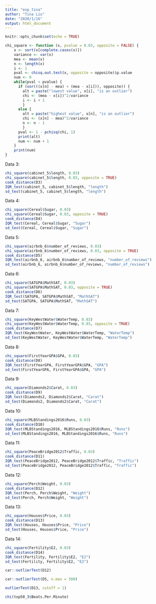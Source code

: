 ```yaml
---
title: "exp_tina"
author: "Tina Liu"
date: "2020/1/16"
output: html_document
---
```


```r
knitr::opts_chunk$set(echo = TRUE)
```

```r
chi_square <- function (x, pvalue = 0.03, opposite = FALSE) {
    x <- sort(x[complete.cases(x)])
    variance <- var(x)
    mea <- mean(x)
    n <- length(x)
    i <- 1
    pval <- chisq.out.test(x, opposite = opposite)$p.value
    num <- 0
    while(pval < pvalue) {
      if (xor(((x[n] - mea) < (mea - x[i])), opposite)) {
        alt = paste("lowest value", x[i], "is an outlier")
        chi <- (mea - x[i])^2/variance
        i <- i + 1
        }
      else {
        alt = paste("highest value", x[n], "is an outlier")
        chi <- (x[n] - mea)^2/variance
        n <- n - 1
        }
      pval <- 1 - pchisq(chi, 1)
      print(alt)
      num <- num + 1
    }
    print(num)
}
```

Data 3:
```r
chi_square(cabinet_5$length, 0.03)
chi_square(cabinet_5$length, 0.03, opposite = TRUE)
cook_distance(D3)
IQR_test(cabinet_5, cabinet_5$length, "length")
sd_test(cabinet_5, cabinet_5$length, "length")
```



Data 4:
```r
chi_square(Cereal$Sugar, 0.03)
chi_square(Cereal$Sugar, 0.03, opposite = TRUE)
cook_distance(D4)
IQR_test(Cereal, Cereal$Sugar, "Sugar")
sd_test(Cereal, Cereal$Sugar, "Sugar")
```


Data 5:
```r
chi_square(airbnb_6$number_of_reviews, 0.03)
chi_square(airbnb_6$number_of_reviews, 0.03, opposite = TRUE)
cook_distance(D5)
IQR_test(airbnb_6, airbnb_6$number_of_reviews, "number_of_reviews")
sd_test(airbnb_6, airbnb_6$number_of_reviews, "number_of_reviews")
```


Data 6:
```r
chi_square(SATGPA$MathSAT, 0.03)
chi_square(SATGPA$MathSAT, 0.03, opposite = TRUE)
cook_distance(D6)
IQR_test(SATGPA, SATGPA$MathSAT, "MathSAT")
sd_test(SATGPA, SATGPA$MathSAT, "MathSAT")
```


Data 7:
```r
chi_square(KeyWestWater$WaterTemp, 0.03)
chi_square(KeyWestWater$WaterTemp, 0.03, opposite = TRUE)
cook_distance(D7)
IQR_test(KeyWestWater, KeyWestWater$WaterTemp, "WaterTemp")
sd_test(KeyWestWater, KeyWestWater$WaterTemp, "WaterTemp")
```


Data 8:
```r
chi_square(FirstYearGPA$GPA, 0.03)
cook_distance(D8)
IQR_test(FirstYearGPA, FirstYearGPA$GPA, "GPA")
sd_test(FirstYearGPA, FirstYearGPA$GPA, "GPA")
```


Data 9:
```r
chi_square(Diamonds2$Carat, 0.03)
cook_distance(D9)
IQR_test(Diamonds2, Diamonds2$Carat, "Carat")
sd_test(Diamonds2, Diamonds2$Carat, "Carat")
```


Data 10:
```r
chi_square(MLBStandings2016$Runs, 0.03)
cook_distance(D10)
IQR_test(MLBStandings2016, MLBStandings2016$Runs, "Runs")
sd_test(MLBStandings2016, MLBStandings2016$Runs, "Runs")
```


Data 11:
```r
chi_square(PeaceBridge2012$Traffic, 0.03)
cook_distance(D11)
IQR_test(PeaceBridge2012, PeaceBridge2012$Traffic, "Traffic")
sd_test(PeaceBridge2012, PeaceBridge2012$Traffic, "Traffic")
```


Data 12:
```r
chi_square(Perch$Weight, 0.03)
cook_distance(D12)
IQR_test(Perch, Perch$Weight, "Weight")
sd_test(Perch, Perch$Weight, "Weight")
```


Data 13:
```r
chi_square(Houses$Price, 0.03)
cook_distance(D13)
IQR_test(Houses, Houses$Price, "Price")
sd_test(Houses, Houses$Price, "Price")
```


Data 14:
```r
chi_square(Fertility$E2, 0.03)
cook_distance(D14)
IQR_test(Fertility, Fertility$E2, "E2")
sd_test(Fertility, Fertility$E2, "E2")
```




```r
car::outlierTest(D12)
```

```r
car::outlierTest(D5, n.max = 500)
```


```r
outlierTest(D13, cutoff = 1)
```



```r
chi(top50_3$Beats.Per.Minute)
```



